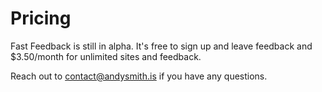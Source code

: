 

# Pricing

Fast Feedback is still in alpha. It's free to sign up and leave feedback
and $3.50/month for unlimited sites and feedback.

Reach out to contact@andysmith.is if you have any questions.

